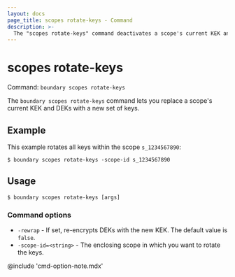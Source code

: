 ```yaml
---
layout: docs
page_title: scopes rotate-keys - Command
description: >-
  The "scopes rotate-keys" command deactivates a scope's current KEK and DEKs, and then activates a new set of keys for the scope resource.
---
```


# scopes rotate-keys

Command: `boundary scopes rotate-keys`

The `boundary scopes rotate-keys` command lets you replace a scope's current KEK and DEKs with a new set of keys.

## Example

This example rotates all keys within the scope `s_1234567890`:

```shell-session
$ boundary scopes rotate-keys -scope-id s_1234567890
```

## Usage

<CodeBlockConfig hideClipboard>

```shell-session
$ boundary scopes rotate-keys [args]
```

</CodeBlockConfig>

### Command options

- `-rewrap` - If set, re-encrypts DEKs with the new KEK.
The default value is `false`.
- `-scope-id=<string>` - The enclosing scope in which you want to rotate the keys.

@include 'cmd-option-note.mdx'